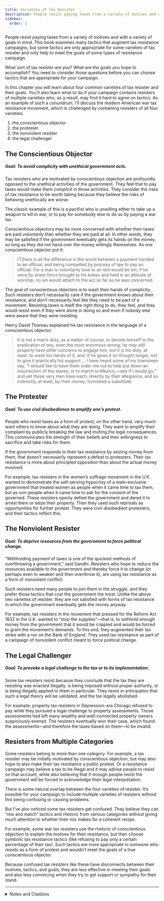 ```yaml
---
title: Varieties of Tax Resister
description: People resist paying taxes from a variety of motives and with a variety of goals in mind.
sidebar:
  order: 1
---
```

People resist paying taxes from a variety of motives and with a variety of goals in mind.
This book examines many tactics that augment tax resistance campaigns, but some tactics are only appropriate for some varieties of tax resister and only help to meet the goals of some types of resistance campaign.

What sort of tax resister are you?
What are the goals you hope to accomplish?
You need to consider those questions before you can choose tactics that are appropriate for your campaign.

In this chapter you will learn about four common varieties of tax resister and their goals.
You’ll also learn what to do if your campaign contains resisters of multiple varieties who, as a result, may find it hard to agree on tactics.
As an example of such a conundrum, I’ll discuss the modern American war tax resistance movement, which is challenged by containing resisters of all four varieties:

1. the conscientious objector
1. the protester
1. the nonviolent resister
1. the legal challenger

## The Conscientious Objector

##### Goal: To avoid complicity with unethical government acts.

Tax resisters who are motivated by conscientious objection are profoundly opposed to the unethical activities of the government.
They feel that to pay taxes would make them *complicit* in those activities.
They consider the risks of tax resistance to be worth taking because they believe the risks of behaving unethically are worse.

The classic example of this is a pacifist who is unwilling either to take up a weapon to kill in war, or to pay for somebody else to do so by paying a war tax.

Conscientious objectors may be more concerned with whether their taxes are paid *voluntarily* than whether they are paid at all.
In other words, they may be satisfied if the government eventually gets its hands on the money, so long as they did not hand over the money willingly themselves.
As one conscientious objector put it:

> [T]here is all the difference in the world between a payment handed to an official, and being compelled by process of law to pay an official.
> For a man to voluntarily bow to an idol would be sin; if he were by sheer force brought to his knees and held in an attitude of worship, no sin would attach to the act so far as he was concerned.

The goal of conscientious objectors is to wash their hands of complicity.
Such resisters don’t necessarily care if the government knows about their resistance, and don’t necessarily feel like they need to be part of a movement.
Resisting taxes is itself the right thing to do, they feel, and they would resist even if they were alone in doing so and even if nobody else were aware that they were resisting.

Henry David Thoreau explained his tax resistance in the language of a conscientious objector:

> It is not a man’s duty, as a matter of course, to devote himself to the eradication of any, even the most enormous wrong; he may still properly have other concerns to engage him; but it is his duty, at least, to wash his hands of it, and, if he gives it no thought longer, not to give it practically his support.…
> I have heard some of my townsmen say, “I should like to have them order me out to help put down an insurrection of the slaves, or to march to Mexico,—see if I would go;” and yet these very men have each, directly by their allegiance, and so indirectly, at least, by their money, furnished a substitute.

## The Protester

##### Goal: To use civil disobedience to amplify one’s protest.

People who resist taxes as a form of protest, on the other hand, very much want others to know about what they are doing.
They want to amplify their complaint by publicly breaking the law and inviting the legal consequences.
This communicates the strength of their beliefs and their willingness to sacrifice and take risks for them.

If the government responds to their tax resistance by seizing money from them, that doesn’t necessarily represent a defeat to protesters.
Their tax resistance is more about principled opposition than about the actual money involved.

For example, tax resisters in the women’s suffrage movement in the U.K. wanted to demonstrate the self-serving hypocrisy of a male-exclusive government that treated women as people when it came time to tax them, but as non-people when it came time to ask for the consent of the governed.
These resisters openly defied the government and dared it to arrest them or seize their property.
Then they used such reprisals as opportunities for further protest.
They were civil-disobedient protesters, and their tactics reflect this.

## The Nonviolent Resister

##### Goal: To deprive resources from the government to force political change.

“Withholding payment of taxes is one of the quickest methods of overthrowing a government,” said Gandhi.
Resisters who hope to reduce the resources available to the government and thereby force it to change (or perhaps even to weaken and then overthrow it), are using tax resistance as a form of nonviolent conflict.

Such resisters need many people to join them in the struggle, and they prefer those tactics that cost the government the most.
Unlike the above two varieties of resister, they are *not* satisfied with forms of tax resistance in which the government eventually gets the money anyway.

For example, tax resisters in the movement that pressed for the Reform Act 1832 in the U.K. wanted to “stop the supplies”—that is, to withhold enough money from the government that it would be crippled and would be forced to grant the movement’s demands.
To this end, they augmented their tax strike with a run on the Bank of England.
They used tax resistance as part of a campaign of nonviolent conflict meant to force political change.

## The Legal Challenger

##### Goal: To provoke a legal challenge to the tax or to its implementation.

Some tax resisters resist because they conclude that the tax they are resisting was enacted illegally, is being imposed without proper authority, or is being illegally applied to them in particular.
They resist in anticipation that such a legal theory will be validated, and the tax legally abolished.

For example, property tax resisters in Depression-era Chicago refused to pay while they pursued a legal challenge to property assessments.
Those assessments had left many wealthy and well-connected property owners suspiciously exempt.
The resisters eventually won their case, which found the assessments—and therefore the taxes based on them—to be invalid.

## Resisters from Multiple Categories

Some resisters belong to more than one category.
For example, a tax resister may be initially motivated by conscientious objection, but may also hope to also make their tax resistance a public protest.
Or a resistance campaign may believe a tax to be illegal and it may advise people to resist on that account, while also believing that if enough people resist the government will be forced to acknowledge their legal interpretation.

There is some natural overlap between the four varieties of resister.
It’s possible for your campaign to include multiple varieties of resisters without this being confusing or causing problems.

But I’ve also noticed some tax resisters get confused.
They believe they can “mix and match” tactics and rhetoric from various categories without giving much attention to whether their mix makes for a coherent recipe.

For example, some war tax resisters use the rhetoric of conscientious objection to explain the motives for their resistance, but then choose symbolic tax resistance tactics (like refusing to pay only a certain percentage of their tax).
Such tactics are more appropriate to someone who resists as a form of protest and wouldn’t meet the goals of a true conscientious objector.

Because confused tax resisters like these have disconnects between their motives, tactics, and goals, they are less effective in meeting their goals and also less convincing when they try to get support or sympathy for their stand.

---

<details>
<summary>Notes and Citations</summary>

* “Seventeen Cases at Linton” <i>Cambridge Independent Press</i> 23 September 1904
* Thoreau, H.D. [“Resistance to Civil Government”](https://sniggle.net/TPL/index5.php?entry=rtcg)
* Gandhi, M.K. [“Non-Payment of Taxes”](https://archive.org/details/nonviolentresist00gand/page/140/mode/2up) <i>Non-Violent Resistance (Satyagraha)</i> (1961) pp. 140–42 (<i>Young India</i> 26 March 1922)

</details>
